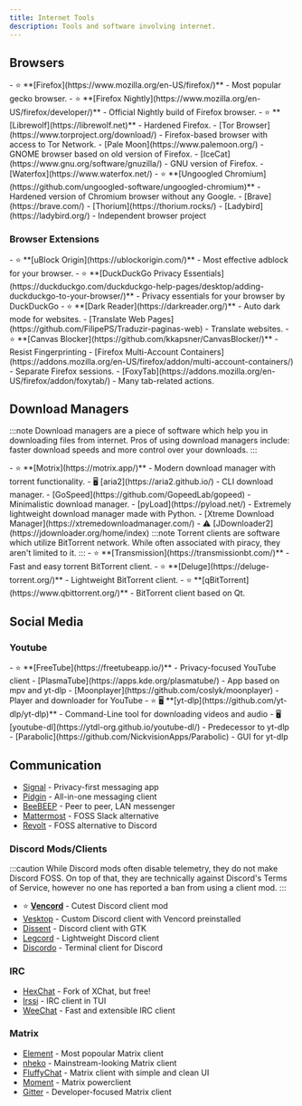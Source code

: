 ```yaml
---
title: Internet Tools
description: Tools and software involving internet.
---
```



## Browsers

<Tabs>
    <TabItem label="Gecko-Based Browsers (Firefox)">
        - ⭐ **[Firefox](https://www.mozilla.org/en-US/firefox/)** - Most popular gecko browser.
        - ⭐ **[Firefox Nightly](https://www.mozilla.org/en-US/firefox/developer/)** - Official Nightly build of Firefox browser.
        - ⭐ **[Librewolf](https://librewolf.net)** - Hardened Firefox.
        - [Tor Browser](https://www.torproject.org/download/) - Firefox-based browser with access to Tor Network.
        - [Pale Moon](https://www.palemoon.org/) - GNOME browser based on old version of Firefox.
        - [IceCat](https://www.gnu.org/software/gnuzilla/) - GNU version of Firefox.
        - [Waterfox](https://www.waterfox.net/)
    </TabItem>
    <TabItem label="Chromium-Based Browsers">
        - ⭐ **[Ungoogled Chromium](https://github.com/ungoogled-software/ungoogled-chromium)** - Hardened version of Chromium browser without any Google.
        - [Brave](https://brave.com/)
        - [Thorium](https://thorium.rocks/)
    </TabItem>
    <TabItem label="Other">
        - [Ladybird](https://ladybird.org/) - Independent browser project <Badge text="In it's very early stage, not intended for daily-driving yet" variant="caution" size="medium" />
    </TabItem>
</Tabs>

### Browser Extensions

<Tabs>
    <TabItem label="Browser Agnostic">
        - ⭐ **[uBlock Origin](https://ublockorigin.com/)** - Most effective adblock for your browser. <Badge text="Do not use multiple adblocks at the same time!" variant="caution" size="medium" />
        - ⭐ **[DuckDuckGo Privacy Essentials](https://duckduckgo.com/duckduckgo-help-pages/desktop/adding-duckduckgo-to-your-browser/)** - Privacy essentials for your browser by DuckDuckGo
        - ⭐ **[Dark Reader](https://darkreader.org/)** - Auto dark mode for websites.
        - [Translate Web Pages](https://github.com/FilipePS/Traduzir-paginas-web) - Translate websites.
    </TabItem>
    <TabItem label="Firefox">
        - ⭐ **[Canvas Blocker](https://github.com/kkapsner/CanvasBlocker/)** - Resist Fingerprinting
        - [Firefox Multi-Account Containers](https://addons.mozilla.org/en-US/firefox/addon/multi-account-containers/) - Separate Firefox sessions.
        - [FoxyTab](https://addons.mozilla.org/en-US/firefox/addon/foxytab/) - Many tab-related actions.
    </TabItem>
</Tabs>

## Download Managers

:::note
Download managers are a piece of software which help you in downloading files from internet. Pros of using download managers include: faster download speeds and more control over your downloads.
:::

<Tabs>
    <TabItem label="General Download Managers">
        - ⭐ **[Motrix](https://motrix.app/)** - Modern download manager with torrent functionality.
        - 🖥️ [aria2](https://aria2.github.io/) - CLI download manager.
        - [GoSpeed](https://github.com/GopeedLab/gopeed) - Minimalistic download manager.
        - [pyLoad](https://pyload.net/) - Extremely lightweight download manager made with Python.
        - [Xtreme Download Manager](https://xtremedownloadmanager.com/)
        - ⚠️ [JDownloader2](https://jdownloader.org/home/index)
    </TabItem>
    <TabItem label="Torrent">
        :::note
        Torrent clients are software which utilize BitTorrent network. While often associated with piracy, they aren't limited to it.
        :::
        - ⭐ **[Transmission](https://transmissionbt.com/)** - Fast and easy torrent BitTorrent client.
        - ⭐ **[Deluge](https://deluge-torrent.org/)** - Lightweight BitTorrent client.
        - ⭐ **[qBitTorrent](https://www.qbittorrent.org/)** - BitTorrent client based on Qt.
    </TabItem>
</Tabs>

## Social Media

### Youtube

<Tabs>
    <TabItem label="Players">
        - ⭐ **[FreeTube](https://freetubeapp.io/)** - Privacy-focused YouTube client
        - [PlasmaTube](https://apps.kde.org/plasmatube/) - App based on mpv and yt-dlp
        - [Moonplayer](https://github.com/coslyk/moonplayer) - Player and downloader for YouTube
    </TabItem>
    <TabItem label="Downloaders">
        - ⭐ 🖥️ **[yt-dlp](https://github.com/yt-dlp/yt-dlp)** - Command-Line tool for downloading videos and audio
        - 🖥️ [youtube-dl](https://ytdl-org.github.io/youtube-dl/) - Predecessor to yt-dlp
        - [Parabolic](https://github.com/NickvisionApps/Parabolic) - GUI for yt-dlp
    </TabItem>
</Tabs>

## Communication

- [Signal](https://signal.org/) - Privacy-first messaging app
- [Pidgin](https://pidgin.im/) - All-in-one messaging client
- [BeeBEEP](https://www.beebeep.net/) - Peer to peer, LAN messenger
- [Mattermost](https://mattermost.com/) - FOSS Slack alternative
- [Revolt](https://revolt.chat/) - FOSS alternative to Discord


### Discord Mods/Clients

:::caution
While Discord mods often disable telemetry, they do not make Discord FOSS. On top of that, they are technically against Discord's Terms of Service, however no one has reported a ban from using a client mod.
:::

- ⭐ **[Vencord](https://vencord.dev/)** - Cutest Discord client mod
- [Vesktop](https://github.com/Vencord/Vesktop) - Custom Discord client with Vencord preinstalled
- [Dissent](https://github.com/diamondburned/dissent) - Discord client with GTK
- [Legcord](https://github.com/Legcord/Legcord) - Lightweight Discord client
- [Discordo](https://github.com/ayn2op/discordo) - Terminal client for Discord

### IRC

- [HexChat](https://hexchat.github.io/) - Fork of XChat, but free!
- [Irssi](https://irssi.org/) - IRC client in TUI
- [WeeChat](https://weechat.org/) - Fast and extensible IRC client

### Matrix

- [Element](https://element.io/) - Most popoular Matrix client
- [nheko](https://github.com/Nheko-Reborn/nheko) - Mainstream-looking Matrix client
- [FluffyChat](https://fluffychat.im/) - Matrix client with simple and clean UI
- [Moment](https://mx-moment.xyz/) - Matrix powerclient
- [Gitter](https://gitter.im/) - Developer-focused Matrix client